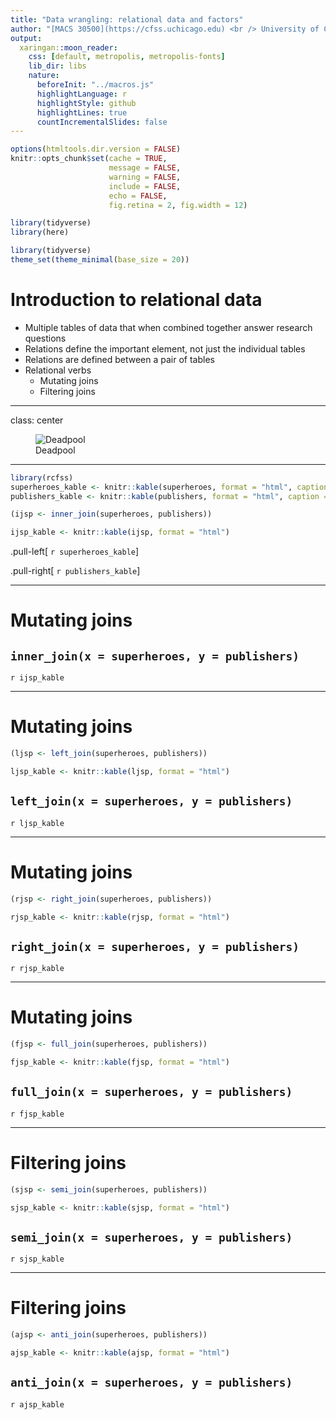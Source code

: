```yaml
---
title: "Data wrangling: relational data and factors"
author: "[MACS 30500](https://cfss.uchicago.edu) <br /> University of Chicago"
output:
  xaringan::moon_reader:
    css: [default, metropolis, metropolis-fonts]
    lib_dir: libs
    nature:
      beforeInit: "../macros.js"
      highlightLanguage: r
      highlightStyle: github
      highlightLines: true
      countIncrementalSlides: false
---
```


```r
options(htmltools.dir.version = FALSE)
knitr::opts_chunk$set(cache = TRUE,
                      message = FALSE,
                      warning = FALSE,
                      include = FALSE,
                      echo = FALSE,
                      fig.retina = 2, fig.width = 12)

library(tidyverse)
library(here)

library(tidyverse)
theme_set(theme_minimal(base_size = 20))
```

# Introduction to relational data

* Multiple tables of data that when combined together answer research questions
* Relations define the important element, not just the individual tables
* Relations are defined between a pair of tables
* Relational verbs
    * Mutating joins
    * Filtering joins

---

class: center

![Deadpool](https://www.hindustantimes.com/rf/image_size_960x540/HT/p2/2018/02/08/Pictures/_33b2ca74-0cc1-11e8-ba67-a8387f729390.jpeg)

---

```r
library(rcfss)
superheroes_kable <- knitr::kable(superheroes, format = "html", caption = "Superheroes")
publishers_kable <- knitr::kable(publishers, format = "html", caption = "Publishers")
```

```r
(ijsp <- inner_join(superheroes, publishers))
```

```r
ijsp_kable <- knitr::kable(ijsp, format = "html")
```

.pull-left[
  `r superheroes_kable`
]

.pull-right[
  `r publishers_kable`
]

---

# Mutating joins

## `inner_join(x = superheroes, y = publishers)`

`r ijsp_kable`

---

# Mutating joins

```r
(ljsp <- left_join(superheroes, publishers))
```

```r
ljsp_kable <- knitr::kable(ljsp, format = "html")
```

## `left_join(x = superheroes, y = publishers)`

`r ljsp_kable`

---

# Mutating joins

```r
(rjsp <- right_join(superheroes, publishers))
```

```r
rjsp_kable <- knitr::kable(rjsp, format = "html")
```

## `right_join(x = superheroes, y = publishers)`

`r rjsp_kable`

---

# Mutating joins

```r
(fjsp <- full_join(superheroes, publishers))
```

```r
fjsp_kable <- knitr::kable(fjsp, format = "html")
```

## `full_join(x = superheroes, y = publishers)`

`r fjsp_kable`

---

# Filtering joins

```r
(sjsp <- semi_join(superheroes, publishers))
```

```r
sjsp_kable <- knitr::kable(sjsp, format = "html")
```

## `semi_join(x = superheroes, y = publishers)`

`r sjsp_kable`

---

# Filtering joins

```r
(ajsp <- anti_join(superheroes, publishers))
```

```r
ajsp_kable <- knitr::kable(ajsp, format = "html")
```

## `anti_join(x = superheroes, y = publishers)`

`r ajsp_kable`
